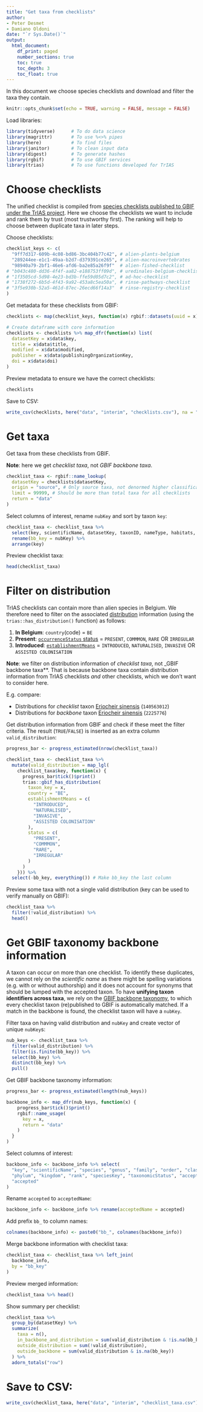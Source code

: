 ```yaml
---
title: "Get taxa from checklists"
author:
- Peter Desmet
- Damiano Oldoni
date: "`r Sys.Date()`"
output:
  html_document:
    df_print: paged
    number_sections: true
    toc: true
    toc_depth: 3
    toc_float: true
---
```


In this document we choose species checklists and download and filter the taxa they contain.

```r
knitr::opts_chunk$set(echo = TRUE, warning = FALSE, message = FALSE)
```

Load libraries:

```r
library(tidyverse)      # To do data science
library(magrittr)       # To use %<>% pipes
library(here)           # To find files
library(janitor)        # To clean input data
library(digest)         # To generate hashes
library(rgbif)          # To use GBIF services
library(trias)          # To use functions developed for TrIAS
```

# Choose checklists

The unified checklist is compiled from [species checklists published to GBIF under the TrIAS project](https://www.gbif.org/dataset/search?type=CHECKLIST&project_id=trias). Here we choose the checklists we want to include and rank them by trust (most trustworthy first). The ranking will help to choose between duplicate taxa in later steps.

Choose checklists:

```r
checklist_keys <- c(
  "9ff7d317-609b-4c08-bd86-3bc404b77c42", # alien-plants-belgium
  "289244ee-e1c1-49aa-b2d7-d379391ce265", # alien-macroinvertebrates
  "98940a79-2bf1-46e6-afd6-ba2e85a26f9f"  # alien-fished-checklist
# "b043c480-dd36-4f4f-aa82-e188753ff09d", # uredinales-belgium-checklist
# "1f3505cd-5d98-4e23-bd3b-ffe59d05d7c2", # ad-hoc-checklist
# "1738f272-6b5d-4f43-9a92-453a8c5ea50a", # rinse-pathways-checklist
# "3f5e930b-52a5-461d-87ec-26ecd66f14a3"  # rinse-registry-checklist
)
```

Get metadata for these checklists from GBIF:

```r
checklists <- map(checklist_keys, function(x) rgbif::datasets(uuid = x))

# Create dataframe with core information
checklists <- checklists %>% map_dfr(function(x) list(
  datasetKey = x$data$key,
  title = x$data$title,
  modified = x$data$modified,
  publisher = x$data$publishingOrganizationKey,
  doi = x$data$doi)
)
```

Preview metadata to ensure we have the correct checklists:

```r
checklists
```

Save to CSV:

```r
write_csv(checklists, here("data", "interim", "checklists.csv"), na = "")
```

# Get taxa

Get taxa from these checklists from GBIF.

**Note**: here we get _checklist taxa_, not _GBIF backbone taxa_.

```r
checklist_taxa <- rgbif::name_lookup(
  datasetKey = checklists$datasetKey,
  origin = "source", # Only source taxa, not denormed higher classification taxa
  limit = 99999, # Should be more than total taxa for all checklists
  return = "data"
)
```

Select columns of interest, rename `nubKey` and sort by taxon `key`:

```r
checklist_taxa <- checklist_taxa %>%
  select(key, scientificName, datasetKey, taxonID, nameType, habitats, nubKey) %>%
  rename(bb_key = nubKey) %>%
  arrange(key)
```

Preview checklist taxa:

```r
head(checklist_taxa)
```

# Filter on distribution

TrIAS checklists can contain more than alien species in Belgium. We therefore need to filter on the associated [distribution](http://rs.gbif.org/extension/gbif/1.0/distribution.xml) information (using the `trias::has_distribution()` function) as follows:

1. **In Belgium**: `country`(code) = `BE`
2. **Present**: [`occurrenceStatus` status](https://gbif.github.io/gbif-api/apidocs/org/gbif/api/vocabulary/OccurrenceStatus.html) = `PRESENT`, `COMMMON`, `RARE` OR `IRREGULAR`
2. **Introduced**: [`establishmentMeans`](http://gbif.github.io/parsers/apidocs/org/gbif/api/vocabulary/EstablishmentMeans.html) = `INTRODUCED`,  `NATURALISED`, `INVASIVE` OR `ASSISTED COLONISATION`

**Note**: we filter on distribution information of _checklist taxa_, not _GBIF backbone taxa**. That is because backbone taxa contain distribution information from TrIAS checklists _and_ other checklists, which we don't want to consider here.

E.g. compare:

* Distributions for _checklist_ taxon [Eriocheir sinensis](https://api.gbif.org/v1/species/140563012/distributions) (`140563012`)
* Distributions for _backbone_ taxon [Eriocheir sinensis](https://api.gbif.org/v1/species/2225776/distributions) (`2225776`)

Get distribution information from GBIF and check if these meet the filter criteria. The result (`TRUE`/`FALSE`) is inserted as an extra column `valid_distribution`:

```r
progress_bar <- progress_estimated(nrow(checklist_taxa))

checklist_taxa <- checklist_taxa %>%
  mutate(valid_distribution = map_lgl(
    checklist_taxa$key, function(x) {
      progress_bar$tick()$print()
      trias::gbif_has_distribution(
        taxon_key = x,
        country = "BE",
        establishmentMeans = c(
          "INTRODUCED",
          "NATURALISED", 
          "INVASIVE",
          "ASSISTED COLONISATION"
        ),
        status = c(
          "PRESENT",
          "COMMMON",
          "RARE",
          "IRREGULAR"
        )
      )
    })) %>%
  select(-bb_key, everything()) # Make bb_key the last column
```

Preview some taxa with not a single valid distribution (key can be used to verify manually on GBIF):

```r
checklist_taxa %>%
  filter(!valid_distribution) %>%
  head()
```

# Get GBIF taxonomy backbone information

A taxon can occur on more than one checklist. To identify these duplicates, we cannot rely on the _scientific name_ as there might be spelling variations (e.g. with or without authorship) and it does not account for synonyms that should be lumped with the accepted taxon. To have **unifying taxon identifiers across taxa**, we rely on the [GBIF backbone taxonomy](https://doi.org/10.15468/39omei), to which every checklist taxon (re)published to GBIF is automatically matched. If a match in the backbone is found, the checklist taxon will have a `nubKey`.

Filter taxa on having valid distribution and `nubKey` and create vector of unique `nubKey`s:

```r
nub_keys <- checklist_taxa %>%
  filter(valid_distribution) %>%
  filter(is.finite(bb_key)) %>%
  select(bb_key) %>%
  distinct(bb_key) %>%
  pull()
```

Get GBIF backbone taxonomy information:

```r
progress_bar <- progress_estimated(length(nub_keys))

backbone_info <- map_dfr(nub_keys, function(x) {
    progress_bar$tick()$print()
    rgbif::name_usage(
      key = x,
      return = "data"
    )
  }
)
```

Select columns of interest:

```r
backbone_info <- backbone_info %>% select(
  "key", "scientificName", "species", "genus", "family", "order", "class",
  "phylum", "kingdom", "rank", "speciesKey", "taxonomicStatus", "acceptedKey", 
  "accepted"
)
```

Rename `accepted` to `acceptedName`:

```r
backbone_info <- backbone_info %>% rename(acceptedName = accepted)
```

Add prefix `bb_` to column names:

```r
colnames(backbone_info) <- paste0("bb_", colnames(backbone_info))
```

Merge backbone information with checklist taxa:

```r
checklist_taxa <- checklist_taxa %>% left_join(
  backbone_info, 
  by = "bb_key"
)
```

Preview merged information:

```r
checklist_taxa %>% head()
```

Show summary per checklist:

```r
checklist_taxa %>%
  group_by(datasetKey) %>%
  summarize(
    taxa = n(),
    in_backbone_and_distribution = sum(valid_distribution & !is.na(bb_key)),
    outside_distribution = sum(!valid_distribution),
    outside_backbone = sum(valid_distribution & is.na(bb_key))
  ) %>%
  adorn_totals("row")
```

# Save to CSV:

```r
write_csv(checklist_taxa, here("data", "interim", "checklist_taxa.csv"), na = "")
```
